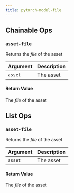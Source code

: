 ```yaml
---
title: pytorch-model-file
---
```

## Chainable Ops
<h3 id="asset-file"><code>asset-file</code></h3>

Returns the _file_ of the asset

| Argument | Description |
| :--- | :--- |
| `asset` | The asset |

#### Return Value
The _file_ of the asset


## List Ops
<h3 id="asset-file"><code>asset-file</code></h3>

Returns the _file_ of the asset

| Argument | Description |
| :--- | :--- |
| `asset` | The asset |

#### Return Value
The _file_ of the asset

